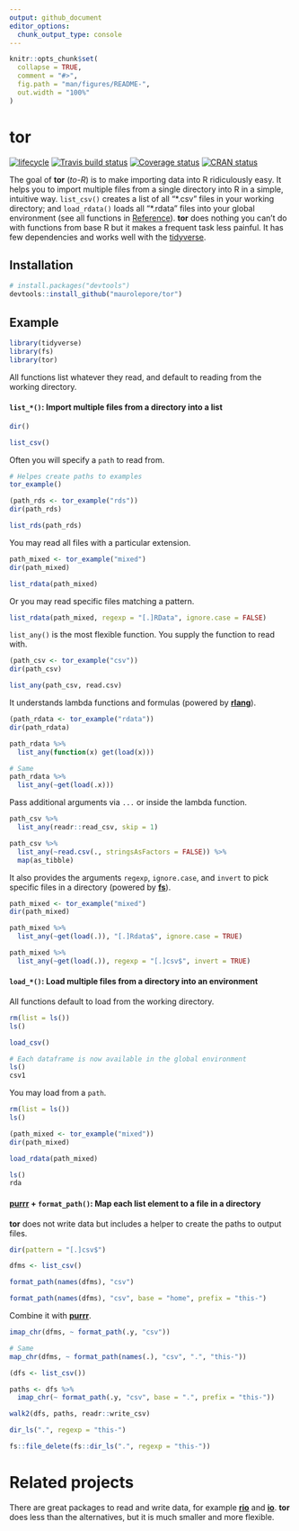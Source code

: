 ```yaml
---
output: github_document
editor_options: 
  chunk_output_type: console
---
```


<!-- README.md is generated from README.Rmd. Please edit that file -->

```r
knitr::opts_chunk$set(
  collapse = TRUE,
  comment = "#>",
  fig.path = "man/figures/README-",
  out.width = "100%"
)
```

# tor

[![lifecycle](https://img.shields.io/badge/lifecycle-experimental-orange.svg)](https://www.tidyverse.org/lifecycle/#experimental)
[![Travis build status](https://travis-ci.org/maurolepore/tor.svg?branch=master)](https://travis-ci.org/maurolepore/tor)
[![Coverage status](https://coveralls.io/repos/github/maurolepore/tor/badge.svg)](https://coveralls.io/r/maurolepore/tor?branch=master)
[![CRAN status](https://www.r-pkg.org/badges/version/tor)](https://cran.r-project.org/package=tor)

The goal of __tor__ (_to-R_) is to make importing data into R ridiculously easy. It helps you to import multiple files from a single directory into R in a simple, intuitive way. `list_csv()` creates a list of all "\*.csv" files in your working directory; and `load_rdata()` loads all "\*.rdata" files into your global environment (see all functions in [Reference](https://maurolepore.github.io/tor/reference/index.html)). __tor__ does nothing you can't do with functions from base R but it makes a frequent task less painful. It has few dependencies and works well with the [tidyverse](https://www.tidyverse.org/). 

## Installation

``` r
# install.packages("devtools")
devtools::install_github("maurolepore/tor")
```

## Example

```r
library(tidyverse)
library(fs)
library(tor)
```

All functions list whatever they read, and default to reading from the working directory.

#### `list_*()`: Import multiple files from a directory into a list

```r
dir()

list_csv()
```

Often you will specify a `path` to read from.

```r
# Helpes create paths to examples
tor_example()

(path_rds <- tor_example("rds"))
dir(path_rds)

list_rds(path_rds)
```

You may read all files with a particular extension.

```r
path_mixed <- tor_example("mixed")
dir(path_mixed)

list_rdata(path_mixed)
```

Or you may read specific files matching a pattern.

```r
list_rdata(path_mixed, regexp = "[.]RData", ignore.case = FALSE)
```

`list_any()` is the most flexible function. You supply the function to read with.

```r
(path_csv <- tor_example("csv"))
dir(path_csv)

list_any(path_csv, read.csv)
```

It understands lambda functions and formulas (powered by [__rlang__](https://rlang.r-lib.org/)).

```r
(path_rdata <- tor_example("rdata"))
dir(path_rdata)

path_rdata %>% 
  list_any(function(x) get(load(x)))

# Same
path_rdata %>% 
  list_any(~get(load(.x)))
```

Pass additional arguments via `...` or inside the lambda function.

```r
path_csv %>% 
  list_any(readr::read_csv, skip = 1)

path_csv %>% 
  list_any(~read.csv(., stringsAsFactors = FALSE)) %>% 
  map(as_tibble)
```

It also provides the arguments `regexp`, `ignore.case`, and `invert` to pick specific files in a directory (powered by [__fs__](https://fs.r-lib.org/)).

```r
path_mixed <- tor_example("mixed")
dir(path_mixed)

path_mixed %>% 
  list_any(~get(load(.)), "[.]Rdata$", ignore.case = TRUE)

path_mixed %>% 
  list_any(~get(load(.)), regexp = "[.]csv$", invert = TRUE)
```

#### `load_*()`: Load multiple files from a directory into an environment

All functions default to load from the working directory.

```r
rm(list = ls())
ls()

load_csv()

# Each dataframe is now available in the global environment
ls()
csv1
```

You may load from a `path`.

```r
rm(list = ls())
ls()

(path_mixed <- tor_example("mixed"))
dir(path_mixed)

load_rdata(path_mixed)

ls()
rda
```

#### [__purrr__](https://purrr.tidyverse.org/) + `format_path()`: Map each list element to a file in a directory

__tor__ does not write data but includes a helper to create the paths to output files.

```r
dir(pattern = "[.]csv$")

dfms <- list_csv()

format_path(names(dfms), "csv")

format_path(names(dfms), "csv", base = "home", prefix = "this-")
```

Combine it with [__purrr__](https://purrr.tidyverse.org/).

```r
imap_chr(dfms, ~ format_path(.y, "csv"))

# Same
map_chr(dfms, ~ format_path(names(.), "csv", ".", "this-"))

(dfs <- list_csv())

paths <- dfs %>% 
  imap_chr(~ format_path(.y, "csv", base = ".", prefix = "this-"))

walk2(dfs, paths, readr::write_csv)

dir_ls(".", regexp = "this-")
```

```r
fs::file_delete(fs::dir_ls(".", regexp = "this-"))
```

# Related projects

There are great packages to read and write data, for example [__rio__](https://CRAN.R-project.org/package=rio) and [__io__](https://CRAN.R-project.org/package=io). __tor__ does less than the alternatives, but it is much smaller and more flexible.

